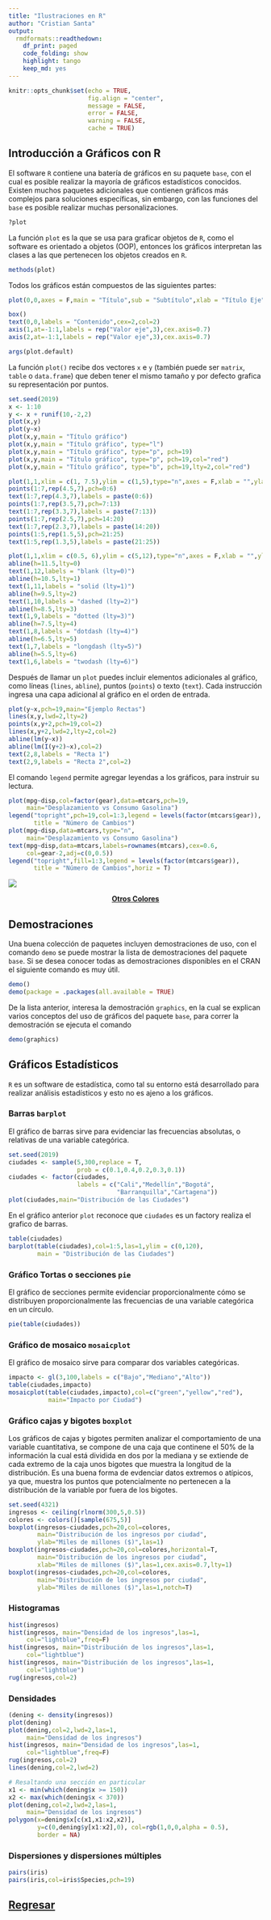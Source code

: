 ```yaml
---
title: "Ilustraciones en R"
author: "Cristian Santa"
output:
  rmdformats::readthedown:
    df_print: paged
    code_folding: show
    highlight: tango
    keep_md: yes
---
```


```r
knitr::opts_chunk$set(echo = TRUE,
                      fig.align = "center",
                      message = FALSE,
                      error = FALSE,
                      warning = FALSE,
                      cache = TRUE)
```

## Introducción a Gráficos con R

El software `R` contiene una batería de gráficos en su paquete `base`, con el cual es posible realizar la mayoría de gráficos estadísticos conocidos. Existen muchos paquetes adicionales que contienen gráficos más complejos para soluciones específicas, sin embargo, con las funciones del `base` es posible realizar muchas personalizaciones.

```r
?plot
```

La función `plot` es la que se usa para graficar objetos de `R`, como el software es orientado a objetos (OOP), entonces los gráficos interpretan las clases a las que pertenecen los objetos creados en `R`.

```r
methods(plot)
```

Todos los gráficos están compuestos de las siguientes partes:

```r
plot(0,0,axes = F,main = "Título",sub = "Subtítulo",xlab = "Título Eje",ylab = "Título Eje",col="white",cex.main=2,asp = 1,col.sub=4)

box()
text(0,0,labels = "Contenido",cex=2,col=2)
axis(1,at=-1:1,labels = rep("Valor eje",3),cex.axis=0.7)
axis(2,at=-1:1,labels = rep("Valor eje",3),cex.axis=0.7)
```


```r
args(plot.default)
```

La función `plot()` recibe dos vectores `x` e `y` (también puede ser `matrix`, `table` o `data.frame`) que deben tener el mismo tamaño y por defecto grafica su representación por puntos.

```r
set.seed(2019)
x <- 1:10
y <- x + runif(10,-2,2)
plot(x,y)
plot(y~x)
plot(x,y,main = "Título gráfico")
plot(x,y,main = "Título gráfico", type="l")
plot(x,y,main = "Título gráfico", type="p", pch=19)
plot(x,y,main = "Título gráfico", type="p", pch=19,col="red")
plot(x,y,main = "Título gráfico", type="b", pch=19,lty=2,col="red")
```


```r
plot(1,1,xlim = c(1, 7.5),ylim = c(1,5),type="n",axes = F,xlab = "",ylab = "", main = "Tipos de Puntos y sus códigos")
points(1:7,rep(4.5,7),pch=0:6)
text(1:7,rep(4.3,7),labels = paste(0:6))
points(1:7,rep(3.5,7),pch=7:13)
text(1:7,rep(3.3,7),labels = paste(7:13))
points(1:7,rep(2.5,7),pch=14:20)
text(1:7,rep(2.3,7),labels = paste(14:20))
points(1:5,rep(1.5,5),pch=21:25)
text(1:5,rep(1.3,5),labels = paste(21:25))

plot(1,1,xlim = c(0.5, 6),ylim = c(5,12),type="n",axes = F,xlab = "",ylab = "", main = "Tipos de Líneas y sus códigos")
abline(h=11.5,lty=0)
text(1,12,labels = "blank (lty=0)")
abline(h=10.5,lty=1)
text(1,11,labels = "solid (lty=1)")
abline(h=9.5,lty=2)
text(1,10,labels = "dashed (lty=2)")
abline(h=8.5,lty=3)
text(1,9,labels = "dotted (lty=3)")
abline(h=7.5,lty=4)
text(1,8,labels = "dotdash (lty=4)")
abline(h=6.5,lty=5)
text(1,7,labels = "longdash (lty=5)")
abline(h=5.5,lty=6)
text(1,6,labels = "twodash (lty=6)")
```

Después de llamar un `plot` puedes incluir elementos adicionales al gráfico, como líneas (`lines`, `abline`), puntos (`points`) o texto (`text`). Cada instrucción ingresa una capa adicional al gráfico en el orden de entrada.

```r
plot(y~x,pch=19,main="Ejemplo Rectas")
lines(x,y,lwd=2,lty=2)
points(x,y+2,pch=19,col=2)
lines(x,y+2,lwd=2,lty=2,col=2)
abline(lm(y~x))
abline(lm(I(y+2)~x),col=2)
text(2,8,labels = "Recta 1")
text(2,9,labels = "Recta 2",col=2)
```

El comando `legend` permite agregar leyendas a los gráficos, para instruir su lectura.

```r
plot(mpg~disp,col=factor(gear),data=mtcars,pch=19,
     main="Desplazamiento vs Consumo Gasolina")
legend("topright",pch=19,col=1:3,legend = levels(factor(mtcars$gear)),
       title = "Número de Cambios")
plot(mpg~disp,data=mtcars,type="n",
     main="Desplazamiento vs Consumo Gasolina")
text(mpg~disp,data=mtcars,labels=rownames(mtcars),cex=0.6,
     col=gear-2,adj=c(0,0.5))
legend("topright",fill=1:3,legend = levels(factor(mtcars$gear)),
       title = "Número de Cambios",horiz = T)
```

![](Colores.png)

<center><b><a href="http://www.stat.columbia.edu/~tzheng/files/Rcolor.pdf" target="_blank">Otros Colores</b></a></center>

## Demostraciones

Una buena colección de paquetes incluyen demostraciones de uso, con el comando `demo` se puede mostrar la lista de demostraciones del paquete `base`. Si se desea conocer todas as demostraciones disponibles en el CRAN el siguiente comando es muy útil.

```r
demo()
demo(package = .packages(all.available = TRUE)
```

De la lista anterior, interesa la demostración `graphics`, en la cual se explican varios conceptos del uso de gráficos del paquete `base`, para correr la demostración se ejecuta el comando

```r
demo(graphics)
```

## Gráficos Estadísticos

`R` es un software de estadística, como tal su entorno está desarrollado para realizar análisis estadísticos y esto no es ajeno a los gráficos.

### Barras `barplot`

El gráfico de barras sirve para evidenciar las frecuencias absolutas, o relativas de una variable categórica.

```r
set.seed(2019)
ciudades <- sample(5,300,replace = T,
                   prob = c(0.1,0.4,0.2,0.3,0.1))
ciudades <- factor(ciudades,
                   labels = c("Cali","Medellín","Bogotá",
                              "Barranquilla","Cartagena"))
plot(ciudades,main="Distribución de las Ciudades")
```

En el gráfico anterior `plot` reconoce que `ciudades` es un factory realiza el grafico de barras.

```r
table(ciudades)
barplot(table(ciudades),col=1:5,las=1,ylim = c(0,120),
        main = "Distribución de las Ciudades")
```

### Gráfico Tortas o secciones `pie`

El gráfico de secciones permite evidenciar proporcionalmente cómo se distribuyen proporcionalmente las frecuencias de una variable categórica en un círculo.

```r
pie(table(ciudades))
```

### Gráfico de mosaico `mosaicplot`

El gráfico de mosaico sirve para comparar dos variables categóricas.

```r
impacto <- gl(3,100,labels = c("Bajo","Mediano","Alto"))
table(ciudades,impacto)
mosaicplot(table(ciudades,impacto),col=c("green","yellow","red"),
           main="Impacto por Ciudad")
```

### Gráfico cajas y bigotes `boxplot`

Los gráficos de cajas y bigotes permiten analizar el comportamiento de una variable cuantitativa, se compone de una caja que continene el 50% de la información la cual está dividida en dos por la mediana y se extiende de cada extremo de la caja unos bigotes que muestra la longitud de la distribución. Es una buena forma de evdenciar datos extremos o atípicos, ya que, muestra los puntos que potencialmente no pertenecen a la distribución de la variable por fuera de los bigotes.

```r
set.seed(4321)
ingresos <- ceiling(rlnorm(300,5,0.5))
colores <- colors()[sample(675,5)]
boxplot(ingresos~ciudades,pch=20,col=colores,
        main="Distribución de los ingresos por ciudad",
        ylab="Miles de millones ($)",las=1)
boxplot(ingresos~ciudades,pch=20,col=colores,horizontal=T,
        main="Distribución de los ingresos por ciudad",
        xlab="Miles de millones ($)",las=1,cex.axis=0.7,lty=1)
boxplot(ingresos~ciudades,pch=20,col=colores,
        main="Distribución de los ingresos por ciudad",
        ylab="Miles de millones ($)",las=1,notch=T)
```

### Histogramas

```r
hist(ingresos)
hist(ingresos, main="Densidad de los ingresos",las=1,
     col="lightblue",freq=F)
hist(ingresos, main="Distribución de los ingresos",las=1,
     col="lightblue")
hist(ingresos, main="Distribución de los ingresos",las=1,
     col="lightblue")
rug(ingresos,col=2)
```

### Densidades

```r
(dening <- density(ingresos))
plot(dening)
plot(dening,col=2,lwd=2,las=1,
     main="Densidad de los ingresos")
hist(ingresos, main="Densidad de los ingresos",las=1,
     col="lightblue",freq=F)
rug(ingresos,col=2)
lines(dening,col=2,lwd=2)

# Resaltando una sección en particular
x1 <- min(which(dening$x >= 150))  
x2 <- max(which(dening$x < 370))
plot(dening,col=2,lwd=2,las=1,
     main="Densidad de los ingresos")
polygon(x=dening$x[c(x1,x1:x2,x2)],
        y=c(0,dening$y[x1:x2],0), col=rgb(1,0,0,alpha = 0.5),
        border = NA)
```

### Dispersiones y dispersiones múltiples

```r
pairs(iris)
pairs(iris,col=iris$Species,pch=19)
```

## <a href="../EAFIT.html" class="btn" role="button">Regresar</a>